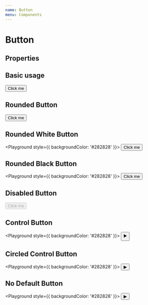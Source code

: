 ```yaml
---
name: Button
menu: Components
---
```



# Button

## Properties

<PropsTable of={Button} />

## Basic usage

<Playground>
  <Button>Click me</Button>
</Playground>

## Rounded Button

<Playground>
  <Button className="extra-test-class" rounded>
    Click me
  </Button>
</Playground>

## Rounded White Button

<Playground style={{ backgroundColor: '#282828' }}>
  <Button rounded white>
    Click me
  </Button>
</Playground>

## Rounded Black Button

<Playground style={{ backgroundColor: '#282828' }}>
  <Button rounded black>
    Click me
  </Button>
</Playground>

## Disabled Button

<Playground>
  <Button rounded disabled>
    Click me
  </Button>
</Playground>

## Control Button

<Playground style={{ backgroundColor: '#282828' }}>
  <Button control>
    <span>▶️</span>
  </Button>
</Playground>

## Circled Control Button

<Playground style={{ backgroundColor: '#282828' }}>
  <Button control circled>
    <span>▶</span>
  </Button>
</Playground>

## No Default Button

<Playground style={{ backgroundColor: '#282828' }}>
  <Button noDefault>
    <span>▶</span>
  </Button>
</Playground>
